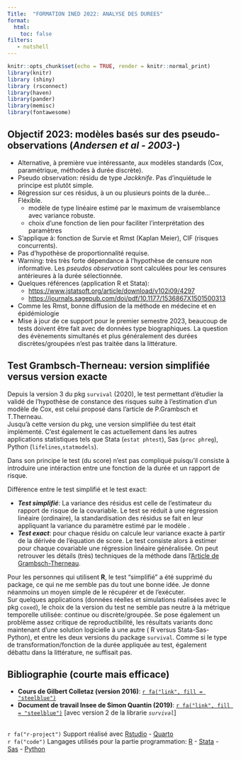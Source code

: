 ```yaml
---
Title:  "FORMATION INED 2022: ANALYSE DES DUREES"   
format:
  html:
    toc: false
filters:
   - nutshell
---
```


```r
knitr::opts_chunk$set(echo = TRUE, render = knitr::normal_print)
library(knitr)
library (shiny)
library (rsconnect)
library(haven)
library(pander)
library(memisc)
library(fontawesome)
```


::: {.callout-note}  
## Objectif 2023: modèles basés sur des pseudo-observations (*Andersen et al - 2003-*)

- Alternative, à première vue intéressante, aux modèles standards (Cox, paramétrique, méthodes à durée discrète).
- Pseudo observation: résidu de type *Jackknife*. Pas d'inquiétude le principe est plutôt simple.
- Régression sur ces résidus, à un ou plusieurs points de la durée... Fléxible.
  - modèle de type linéaire estimé par le maximum de vraisemblance avec variance robuste.
  - choix d'une fonction de lien pour faciliter l'interprétation des paramètres
- S'applique à: fonction de Survie et Rmst (Kaplan Meier), CIF (risques concurrents).
- Pas d'hypothèse de proportionnalité requise. 
- Warning: très très forte dépendance à l'hypothèse de censure non informative. Les *pseudos observation* sont calculées pour les censures antérieures à la durée sélectionnée.
- Quelques références (application R et Stata):
  - <https://www.jstatsoft.org/article/download/v102i09/4297>
  - <https://journals.sagepub.com/doi/pdf/10.1177/1536867X1501500313>
- Comme les Rmst, bonne diffusion de la méthode en médecine et en épidémiologie
- Mise à jour de ce support pour le premier semestre 2023, beaucoup de tests doivent être fait avec de données type biographiques. La question des évènements simultanés et plus généralement des durées discrètes/groupées n'est pas traitée dans la littérature.
:::

::: {.callout-important}  
## Test Grambsch-Therneau: version simplifiée versus version exacte

Depuis la version 3 du pkg `survival` (2020), le test permettant d'étudier la validé de l'hypothèse de constance des risques suite à l'estimation d'un modèle de Cox, est celui  proposé dans l'article de P.Grambsch et T.Therneau.  
Jusqu'à cette version du pkg, une version simplifiée du test était implémenté. C'est également le cas actuellement dans les autres applications statistiques tels que Stata (`estat phtest`), Sas (`proc phreg`), Python (`lifelines`,`statmodels`). 

Dans son principe le test (du score) n'est pas compliqué puisqu'il consiste à introduire une intéraction entre une fonction de la durée et un rapport de risque.  

Différence entre le test simplifié et le test exact:   

- ***Test simplifié***: La variance des résidus est celle de l'estimateur du rapport de risque de la covariable. Le test se réduit à une régression linéaire (ordinaire), la standardisation des résidus se fait en leur appliquant la variance du paramètre estimé par le modèle . 
- ***Test exact***: pour chaque résidu on calcule leur variance exacte à partir de la dérivée de l'équation de score. Le test consiste alors à estimer pour chaque covariable une régression linéaire généralisée. On peut retrouver les détails (très) techniques de la méthode dans l'[Article de Grambsch-Therneau](https://www.jstor.org/stable/2337123#metadata_info_tab_contents). 
 
Pour les personnes qui utilisent **R**, le test "simplifié" a été supprimé du package, ce qui ne me semble pas du tout une bonne idée. Je donne néanmoins un moyen simple de le récupérer et de l'exécuter.  
Sur quelques applications (données réelles et simulations réalisées avec le pkg `coxed`), le choix de la version du test ne semble pas neutre à la métrique temporelle utilisée: continue ou discrète/groupée. Se pose également un problème assez critique de reproductibilité, les résultats variants donc maintenant d'une solution logicielle à une autre ( R versus Stata-Sas-Python), et entre les deux versions du package `survival`. Comme si le type de transformation/fonction de la durée appliquée au test, également débattu dans la littérature, ne suffisait pas.  
:::

::: {.callout-note icon=false}  
## Bibliographie (courte mais efficace)

- **Cours de Gilbert Colletaz (version 2016)**: [`r fa("link", fill = "steelblue")`](https://docplayer.fr/69359088-Modeles-de-survie-notes-de-cours-master-2-esa-voies-professionnelle-et-recherche-gilbert-colletaz.html) 
- **Document de travail Insee de Simon Quantin (2019)**: [`r fa("link", fill = "steelblue")`](https://www.insee.fr/fr/statistiques/3695681) [avec version 2 de la librarie *`survival`*]  
:::


<br>
`r fa("r-project")` Support réalisé avec [Rstudio](href:https://www.rstudio.com) - [Quarto](https://quarto.org/)  
`r fa("code")` Langages utilisés pour la partie programmation: [R](https://www.r-project.org/) - [Stata](https://www.stata.com/) - [Sas](https://www.sas.com/fr_fr/home.html) - [Python](https://www.python.org/) 

